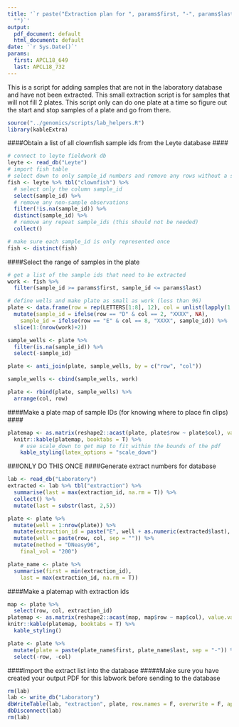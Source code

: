 ```yaml
---
title: '`r paste("Extraction plan for ", params$first, "-", params$last, " on less than full plates",sep =
  "")`'
output:
  pdf_document: default
  html_document: default
date: '`r Sys.Date()`'
params:
  first: APCL18_649
  last: APCL18_732
---
```


This is a script for adding samples that are not in the laboratory database and have not been extracted. This small extraction script is for samples that will not fill 2 plates.  This script only can do one plate at a time so figure out the start and stop samples of a plate and go from there.

```r
source("../genomics/scripts/lab_helpers.R")
library(kableExtra)
```
####Obtain a list of all clownfish sample ids from the Leyte database ####
```r
# connect to leyte fieldwork db
leyte <- read_db("Leyte")
# import fish table
# select down to only sample_id numbers and remove any rows without a sample
fish <- leyte %>% tbl("clownfish") %>% 
  # select only the column sample_id
  select(sample_id) %>%             
  # remove any non-sample observations
  filter(!is.na(sample_id)) %>%     
  distinct(sample_id) %>%                         
  # remove any repeat sample_ids (this should not be needed)
  collect()

# make sure each sample_id is only represented once
fish <- distinct(fish)
```
####Select the range of samples in the plate
```r
# get a list of the sample ids that need to be extracted
work <- fish %>% 
  filter(sample_id >= params$first, sample_id <= params$last)

# define wells and make plate as small as work (less than 96)
plate <- data.frame(row = rep(LETTERS[1:8], 12), col = unlist(lapply(1:12, rep, 8))) %>% 
  mutate(sample_id = ifelse(row == "D" & col == 2, "XXXX", NA), 
    sample_id = ifelse(row == "E" & col == 8, "XXXX", sample_id)) %>% 
  slice(1:(nrow(work)+2))

sample_wells <- plate %>% 
  filter(is.na(sample_id)) %>% 
  select(-sample_id)

plate <- anti_join(plate, sample_wells, by = c("row", "col"))

sample_wells <- cbind(sample_wells, work)

plate <- rbind(plate, sample_wells) %>% 
  arrange(col, row)
```

####Make a plate map of sample IDs (for knowing where to place fin clips) ####
```r
platemap <- as.matrix(reshape2::acast(plate, plate$row ~ plate$col), value.var = plate$sample_id)
  knitr::kable(platemap, booktabs = T) %>% 
    # use scale_down to get map to fit within the bounds of the pdf
    kable_styling(latex_options = "scale_down")  
```
###ONLY DO THIS ONCE 
####Generate extract numbers for database
```r
lab <- read_db("Laboratory")
extracted <- lab %>% tbl("extraction") %>% 
  summarise(last = max(extraction_id, na.rm = T)) %>% 
  collect() %>% 
  mutate(last = substr(last, 2,5))

plate <- plate %>% 
  mutate(well = 1:nrow(plate)) %>% 
  mutate(extraction_id = paste("E", well + as.numeric(extracted$last), sep = "")) %>% 
  mutate(well = paste(row, col, sep = "")) %>% 
  mutate(method = "DNeasy96", 
    final_vol = "200")

plate_name <- plate %>% 
  summarise(first = min(extraction_id), 
    last = max(extraction_id, na.rm = T))
```

####Make a platemap with extraction ids
```r
map <- plate %>% 
  select(row, col, extraction_id)
platemap <- as.matrix(reshape2::acast(map, map$row ~ map$col), value.var = map$extraction_id)
knitr::kable(platemap, booktabs = T) %>% 
  kable_styling()

plate <- plate %>% 
  mutate(plate = paste(plate_name$first, plate_name$last, sep = "-")) %>% 
  select(-row, -col)
```
####Import the extract list into the database
#####Make sure you have created your output PDF for this labwork before sending to the database
```r
rm(lab)
lab <- write_db("Laboratory")
dbWriteTable(lab, "extraction", plate, row.names = F, overwrite = F, append = T)
dbDisconnect(lab)
rm(lab)
```


